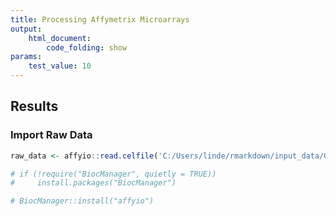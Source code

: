 ```yaml
---
title: Processing Affymetrix Microarrays
output: 
    html_document:
        code_folding: show
params:
    test_value: 10
---
```


## Results

### Import Raw Data
```r
raw_data <- affyio::read.celfile('C:/Users/linde/rmarkdown/input_data/GLDS-6_array_Rnor_SDR_keratinocytes_CTRL_Rep1_GSM144733_raw.CEL.gz',intensity.means.only=FALSE)
```

```r
# if (!require("BiocManager", quietly = TRUE))
#     install.packages("BiocManager")

# BiocManager::install("affyio")
```